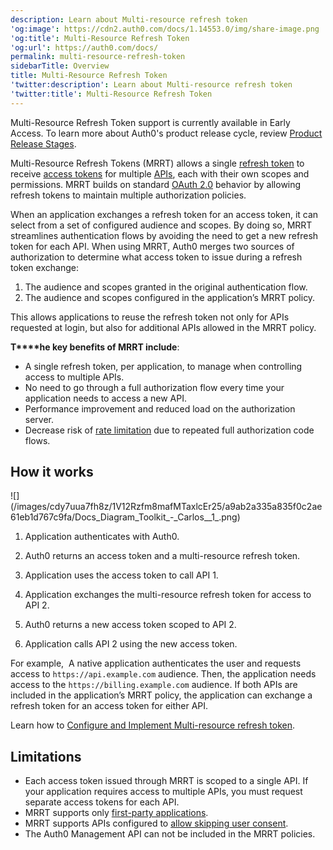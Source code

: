 ```yaml
---
description: Learn about Multi-resource refresh token
'og:image': https://cdn2.auth0.com/docs/1.14553.0/img/share-image.png
'og:title': Multi-Resource Refresh Token
'og:url': https://auth0.com/docs/
permalink: multi-resource-refresh-token
sidebarTitle: Overview
title: Multi-Resource Refresh Token
'twitter:description': Learn about Multi-resource refresh token
'twitter:title': Multi-Resource Refresh Token
---
```

<Callout icon="file-lines" color="#0EA5E9" iconType="regular">

Multi-Resource Refresh Token support is currently available in Early Access. To learn more about Auth0's product release cycle, review [Product Release Stages](/docs/troubleshoot/product-lifecycle/product-release-stages).

</Callout>

Multi-Resource <Tooltip tip="Refresh Token: Token used to obtain a renewed Access Token without forcing users to log in again." cta="View Glossary" href="/docs/glossary?term=Refresh+Tokens">Refresh Tokens</Tooltip> (MRRT) allows a single [refresh token](/docs/secure/tokens/refresh-tokens) to receive [access tokens](/docs/secure/tokens/access-tokens) for multiple [APIs](/docs/get-started/apis), each with their own scopes and permissions. MRRT builds on standard [OAuth 2.0](/docs/authenticate/protocols/oauth) behavior by allowing refresh tokens to maintain multiple authorization policies.

When an application exchanges a refresh token for an <Tooltip tip="Access Token: Authorization credential, in the form of an opaque string or JWT, used to access an API." cta="View Glossary" href="/docs/glossary?term=access+token">access token</Tooltip>, it can select from a set of configured <Tooltip tip="Audience: Unique identifier of the audience for an issued token. Named aud in a token, its value contains the ID of either an application (Client ID) for an ID Token or an API (API Identifier) for an Access Token." cta="View Glossary" href="/docs/glossary?term=audience">audience</Tooltip> and scopes. By doing so, MRRT streamlines authentication flows by avoiding the need to get a new refresh token for each API.
When using MRRT, Auth0 merges two sources of authorization to determine what access token to issue during a refresh token exchange:

1. The audience and scopes granted in the original authentication flow.
2. The audience and scopes configured in the application’s MRRT policy.

This allows applications to reuse the refresh token not only for APIs requested at login, but also for additional APIs allowed in the MRRT policy.

**T****he key benefits of MRRT include**:

* A single refresh token, per application, to manage when controlling access to multiple APIs.
* No need to go through a full <Tooltip tip="Authorization Flow: Authorization grant (or workflow) specified in the OAuth 2.0 framework." cta="View Glossary" href="/docs/glossary?term=authorization+flow">authorization flow</Tooltip> every time your application needs to access a new API.
* Performance improvement and reduced load on the <Tooltip tip="Authorization Server: Centralized server that contributes to defining the boundaries of a user’s access. For example, your authorization server can control the data, tasks, and features available to a user." cta="View Glossary" href="/docs/glossary?term=authorization+server">authorization server</Tooltip>.
* Decrease risk of [rate limitation](/docs/troubleshoot/customer-support/operational-policies/rate-limit-policy) due to repeated full authorization code flows.

## How it works

<Frame>![](/images/cdy7uua7fh8z/1V12Rzfm8mafMTaxlcEr25/a9ab2a335a835f0c2ae61eb1d767c9fa/Docs_Diagram_Toolkit_-_Carlos__1_.png)</Frame>

1. Application authenticates with Auth0.

2. Auth0 returns an access token and a multi-resource refresh token.

3. Application uses the access token to call API 1.

4. Application exchanges the multi-resource refresh token for access to API 2.

5. Auth0 returns a new access token scoped to API 2.

6. Application calls API 2 using the new access token.

<Callout icon="file-lines" color="#0EA5E9" iconType="regular">

For example,  A native application authenticates the user and requests access to `https://api.example.com` audience. Then, the application needs access to the `https://billing.example.com` audience. If both APIs are included in the application’s MRRT policy, the application can exchange a refresh token for an access token for either API.

</Callout>

Learn how to [Configure and Implement Multi-resource refresh token](/docs/secure/tokens/refresh-tokens/multi-resource-refresh-token/configure-and-implement-multi-resource-refresh-token).

## Limitations

* Each access token issued through MRRT is scoped to a single API. If your application requires access to multiple APIs, you must request separate access tokens for each API.
* MRRT supports only [first-party applications](/docs/get-started/applications/confidential-and-public-applications/first-party-and-third-party-applications#first-party-applications).
* MRRT supports APIs configured to [allow skipping user consent](/docs/get-started/applications/confidential-and-public-applications/user-consent-and-third-party-applications#skip-consent-for-first-party-applications).
* The Auth0 <Tooltip tip="Management API: A product to allow customers to perform administrative tasks." cta="View Glossary" href="/docs/glossary?term=Management+API">Management API</Tooltip> can not be included in the MRRT policies.